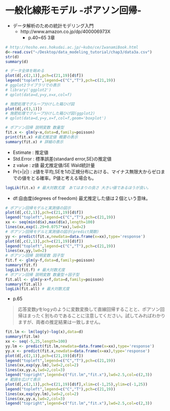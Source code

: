一般化線形モデル -ポアソン回帰-
========================================================
* データ解析のための統計モデリング入門
    * http://www.amazon.co.jp/dp/400006973X
        * p.40~65 3章

```r
# http://hosho.ees.hokudai.ac.jp/~kubo/ce/IwanamiBook.html
d<-read.csv("~/Desktop/data_modeling_tutorial/chap3/data3a.csv")
str(d)
summary(d)
```
```r
# データ全体を眺める
plot(d[,c(2,1)],pch=c(21,19)[d$f])
legend("topleft",legend=c("C","T"),pch=c(21,19))
# ggplot2ライブラリでの表示
# library('ggplot2')
# qplot(data=d,y=y,x=x,col=f)

# 施肥処理でグループ分けした箱ひげ図
plot(d[,c(3,1)])
# 施肥処理でグループ分けした箱ひげ図(ggplot2)
# qplot(data=d,y=y,x=f,col=f,geom='boxplot')

# ポアソン回帰 説明変数 数量型
fit.x <- glm(y~x,data=d,family=poisson)
print(fit.x) #最尤推定値 概要の表示
summary(fit.x) # 詳細の表示
```
* Estimate : 推定値
* Std.Error : 標準誤差(standard error,SE)の推定値
* z value : z値 最尤推定値/SE Wald統計量
* Pr(>|z|) : z値を平均,SEを1の正規分布における、マイナス無限大からゼロまでの値をとる確率。P値と考える場合も。
```r
logLik(fit.x) # 最大対数尤度　あてはまりの良さ 大きい値であるほうが良い。
```
* df:自由度(degrees of freedom) 最尤推定した値は２個という意味。
```r
# ポアソン回帰モデルと実測値の図示
plot(d[,c(2,1)],pch=c(21,19)[d$f])
legend("topleft",legend=c("C","T"),pch=c(21,19))
xx <- seq(min(d$x),max(d$x),length=100)
lines(xx,exp(1.29+0.0757*xx),lwd=2)
# ポアソン回帰モデルと実測値の図示(predict関数)
yy <- predict(fit.x,newdata=data.frame(x=xx),type='response')
plot(d[,c(2,1)],pch=c(21,19)[d$f])
legend("topleft",legend=c("C","T"),pch=c(21,19))
lines(xx,yy,lwd=2)
# ポアソン回帰 説明変数 因子型
fit.f <- glm(y~f,data=d,family=poisson)
summary(fit.f)
logLik(fit.f) # 最大対数尤度
# ポアソン回帰 説明変数 数量型＋因子型
fit.all <- glm(y~x+f,data=d,family=poisson)
summary(fit.all)
logLik(fit.all) # 最大対数尤度
```
* p.65

> 応答変数$y$を$\log y$のように変数変換して直線回帰することと、ポアソン回帰はまったく別ものであることに注意してください。試してみればわかりますが、両者の推定結果は一致しません。

```r
fit.lm <- lm(log(y)~log(x),data=d)
summary(fit.lm)
xx <- seq(-5,25,length=100)
yy.lm <- predict(fit.lm,newdata=data.frame(x=xx),type='response')
yy.x <- predict(fit.x,newdata=data.frame(x=xx),type='response')
plot(d[,c(2,1)],pch=c(21,19)[d$f])
legend("topleft",legend=c("C","T"),pch=c(21,19))
lines(xx,exp(yy.lm),lwd=2,col=2)
lines(xx,yy.x,lwd=2,col=3)
legend("topright",legend=c("fit.lm","fit.x"),lwd=2.5,col=c(2,3))
# 範囲を広げて表示
plot(d[,c(2,1)],pch=c(21,19)[d$f],xlim=c(-1,25),ylim=c(-1,25))
legend("topleft",legend=c("C","T"),pch=c(21,19))
lines(xx,exp(yy.lm),lwd=2,col=2)
lines(xx,yy.x,lwd=2,col=3)
legend("topright",legend=c("fit.lm","fit.x"),lwd=2.5,col=c(2,3))
```


